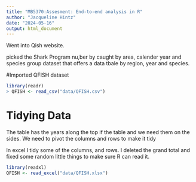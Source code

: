 ```yaml
---
title: "MB5370:Assesment: End-to-end analysis in R"
author: "Jacqueline Hintz"
date: "2024-05-16"
output: html_document
---
```


Went into Qish website.

picked the Shark Program nu,ber by caught by area, calender year and species group dataset that offers a data tbale by region, year and species. 

#Imported QFISH dataset
```r
library(readr)
> QFISH <- read_csv("data/QFISH.csv")
```
# Tidying Data
The table has the years along the top if the table and we need them on the sides. We need to pivot the columns and rows to make it tidy


In excel I tidy some of the columns, and rows. I deleted the grand total and fixed some random little things to make sure R can read it.
```r
library(readxl)
QFISH <- read_excel("data/QFISH.xlsx")
```
